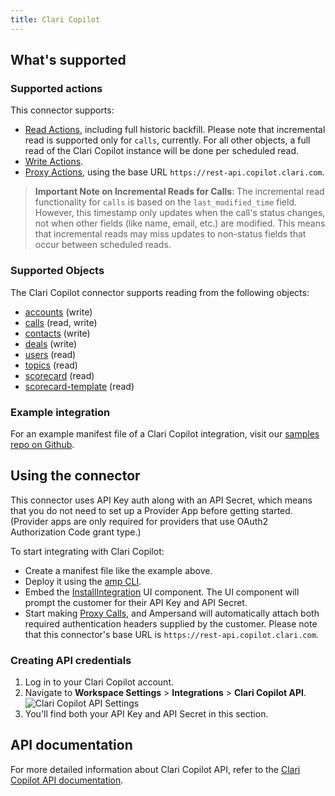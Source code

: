 ```yaml
---
title: Clari Copilot
---
```

## What's supported

### Supported actions

This connector supports:
- [Read Actions](/read-actions), including full historic backfill. Please note that incremental read is supported only for `calls`, currently. For all other objects, a full read of the Clari Copilot instance will be done per scheduled read.
- [Write Actions](/write-actions).
- [Proxy Actions](/proxy-actions), using the base URL `https://rest-api.copilot.clari.com`.

> **Important Note on Incremental Reads for Calls**: The incremental read functionality for `calls` is based on the `last_modified_time` field. However, this timestamp only updates when the call's status changes, not when other fields (like name, email, etc.) are modified. This means that incremental reads may miss updates to non-status fields that occur between scheduled reads.


### Supported Objects

The Clari Copilot connector supports reading from the following objects:
- [accounts](https://api-doc.copilot.clari.com/#tag/account/paths/~1create-account/post) (write)
- [calls](https://api-doc.copilot.clari.com/#tag/call/paths/~1calls/get) (read, write)
- [contacts](https://api-doc.copilot.clari.com/#tag/contact/paths/~1create-contact/post) (write)
- [deals](https://api-doc.copilot.clari.com/#tag/deal/paths/~1create-deal/post) (write)
- [users](https://api-doc.copilot.clari.com/#tag/user) (read)
- [topics](https://api-doc.copilot.clari.com/#tag/topics/paths/~1v2~1topics/get) (read)
- [scorecard](https://api-doc.copilot.clari.com/#tag/scorecard) (read)
- [scorecard-template](https://api-doc.copilot.clari.com/#tag/scorecard) (read)



### Example integration

For an example manifest file of a Clari Copilot integration, visit our [samples repo on Github](https://github.com/amp-labs/samples/blob/main/clariCopilot/amp.yaml).


## Using the connector

This connector uses API Key auth along with an API Secret, which means that you do not need to set up a Provider App before getting started. (Provider apps are only required for providers that use OAuth2 Authorization Code grant type.)

To start integrating with Clari Copilot:
- Create a manifest file like the example above.
- Deploy it using the [amp CLI](/cli/overview).
- Embed the [InstallIntegration](/embeddable-ui-components#install-integration) UI component. The UI component will prompt the customer for their API Key and API Secret.
- Start making [Proxy Calls](/proxy-actions), and Ampersand will automatically attach both required authentication headers supplied by the customer. Please note that this connector's base URL is `https://rest-api.copilot.clari.com`.


### Creating API credentials

1. Log in to your Clari Copilot account.
2. Navigate to **Workspace Settings** > **Integrations** > **Clari Copilot API**.
![Clari Copilot API Settings](/images/provider-guides/clariCopilot_apikey.png)
3. You'll find both your API Key and API Secret in this section.


## API documentation

For more detailed information about Clari Copilot API, refer to the [Clari Copilot API documentation](https://api-doc.copilot.clari.com/).
